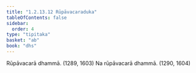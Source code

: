```yaml
---
title: "1.2.13.12 Rūpāvacaraduka"
tableOfContents: false
sidebar:
  order: 4
type: "tipitaka"
basket: "ab"
book: "dhs"
---
```



<DynamicBreadcrumb />

<Division number="116" book="dhs">

<Paragraph number="267" book="dhs">
Rūpāvacarā dhammā. (<Emphasis>1289, 1603</Emphasis>)
</Paragraph>

<Paragraph number="268" book="dhs">
Na rūpāvacarā dhammā. (<Emphasis>1290, 1604</Emphasis>)
</Paragraph>
</Division>